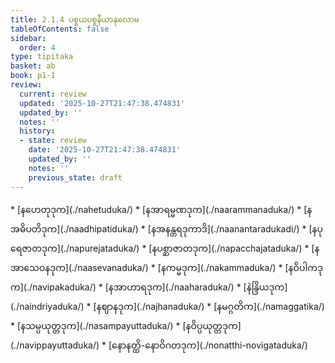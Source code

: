 ```yaml
---
title: 2.1.4 ပစ္စယပစ္စနီယာနုလောမ
tableOfContents: false
sidebar:
  order: 4
type: tipitaka
basket: ab
book: p1-1
review:
  current: review
  updated: '2025-10-27T21:47:38.474831'
  updated_by: ''
  notes: ''
  history:
  - state: review
    date: '2025-10-27T21:47:38.474831'
    updated_by: ''
    notes: ''
    previous_state: draft
---
```



<ReviewStatus review={frontmatter.review} showDetails={true} />

<HypothesisAnnotation frontmatter={frontmatter} />

<DynamicBreadcrumb />



<TableOfContents book="p1-1" section="2.1.4">
* [နဟေတုဒုက](./nahetuduka/)
* [နအာရမ္မဏဒုက](./naarammanaduka/)
* [နအဓိပတိဒုက](./naadhipatiduka/)
* [နအနန္တရဒုကာဒိ](./naanantaradukadi/)
* [နပုရေဇာတဒုက](./napurejataduka/)
* [နပစ္ဆာဇာတဒုက](./napacchajataduka/)
* [နအာသေဝနဒုက](./naasevanaduka/)
* [နကမ္မဒုက](./nakammaduka/)
* [နဝိပါကဒုက](./navipakaduka/)
* [နအာဟာရဒုက](./naaharaduka/)
* [နဲန္ဒြိယဒုက](./naindriyaduka/)
* [နဈာနဒုက](./najhanaduka/)
* [နမဂ္ဂတိက](./namaggatika/)
* [နသမ္ပယုတ္တဒုက](./nasampayuttaduka/)
* [နဝိပ္ပယုတ္တဒုက](./navippayuttaduka/)
* [နောနတ္ထိ-နောဝိဂတဒုက](./nonatthi-novigataduka/)
</TableOfContents>